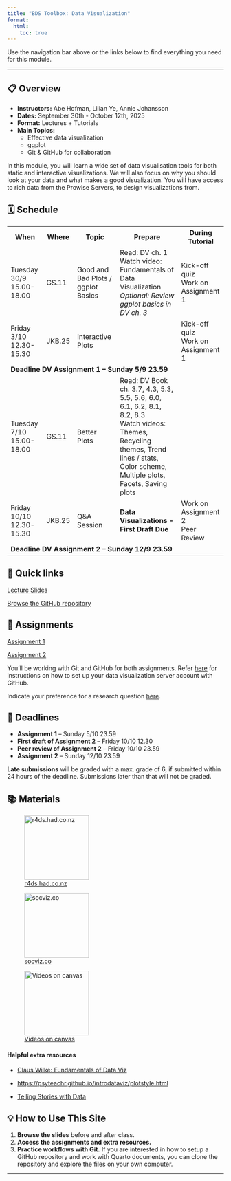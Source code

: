 ```yaml
---
title: "BDS Toolbox: Data Visualization"
format:
  html:
    toc: true
---
```


Use the navigation bar above or the links below to find everything you need for this module.

------------------------------------------------------------------------

## 📋 Overview

-   **Instructors:** Abe Hofman, Lilian Ye, Annie Johansson\
-   **Dates:** September 30th - October 12th, 2025\
-   **Format:** Lectures + Tutorials
-   **Main Topics:**
    -   Effective data visualization\
    -   ggplot
    -   Git & GitHub for collaboration

In this module, you will learn a wide set of data visualisation tools for both static and interactive visualizations. We will also focus on why you should look at your data and what makes a good visualization. You will have access to rich data from the Prowise Servers, to design visualizations from.

## 🗓️ Schedule

::: {.table .table-striped}
<table>
<tr>
<th>When</th>
<th>Where</th>
<th>Topic</th>
<th>Prepare</th>
<th>During Tutorial</th>
</tr>
<tr>
<td>Tuesday 30/9 15.00-18.00</td>
<td>GS.11</td>
<td>Good and Bad Plots / ggplot Basics</td>
<td>Read: DV ch. 1 <br>Watch video: Fundamentals of Data Visualization<br>*Optional: Review ggplot basics in DV ch. 3*</td>
<td>Kick-off quiz<br>Work on Assignment 1</td>
</tr>
<tr>
<td>Friday 3/10 12.30-15.30</td>
<td>JKB.25</td>
<td>Interactive Plots</td>
<td> </td>
<td>Kick-off quiz<br>Work on Assignment 1</td>
</tr>
<tr>
<td colspan="5"><strong>Deadline DV Assignment 1 – Sunday 5/9 23.59</strong></td>
</tr>
<tr>
<td>Tuesday 7/10 15.00-18.00</td>
<td>GS.11</td>
<td>Better Plots</td>
<td>Read: DV Book ch. 3.7, 4.3, 5.3, 5.5, 5.6, 6.0, 6.1, 6.2, 8.1, 8.2, 8.3<br>Watch videos: Themes, Recycling themes, Trend lines / stats, Color scheme, Multiple plots, Facets, Saving plots</td>
<td> </td>
</tr>
<tr>
<td>Friday 10/10 12.30-15.30</td>
<td>JKB.25</td>
<td>Q&A Session</td>
<td>**Data Visualizations - First Draft Due**</td>
<td>Work on Assignment 2<br>Peer Review</td>
</tr>
<tr>
<td colspan="5"><strong>Deadline DV Assignment 2 – Sunday 12/9 23.59</strong></td>
</tr>
</table>

:::

## 🔗 Quick links

[Lecture Slides](slides/slides.html){target="_blank"}

[Browse the GitHub repository](https://github.com/ann1ejohansson/data-visualization-2025){target="_blank"}

## 📝 Assignments

[Assignment 1](assignments/assignment-1.html){target="_blank"}

[Assignment 2](assignments/assignment-2.html){target="_blank"}

You'll be working with Git and GitHub for both assignments. Refer [here](documents/git-workflow.qmd) for instructions on how to set up your data visualization server account with GitHub. 

Indicate your preference for a research question [here](https://docs.google.com/spreadsheets/d/1ppRe5PKrdawL8Q4QHAJpa6bfQfbVhmHZiWE7AxGaHSE/edit).

## 🚨 Deadlines

-   **Assignment 1** – Sunday 5/10 23.59
-   **First draft of Assignment 2** – Friday 10/10 12.30
-   **Peer review of Assignment 2** – Friday 10/10 23.59
-   **Assignment 2** – Sunday 12/10 23.59

**Late submissions** will be graded with a max. grade of 6, if submitted within 24 hours of the deadline. Submissions later than that will not be graded.  

## 📚 Materials 

::: {layout-ncol="3"}
![[r4ds.had.co.nz](https://r4ds.hadley.nz/data-visualize.html)](slides/images/book_wickham.png){fig-align="left" height="150"}

![[socviz.co](https://socviz.co/)](slides/images/book_healy.jpg){fig-align="left" height="150"}

![[Videos on canvas](https://canvas.uva.nl/courses/54361/modules)](slides/images/canvas.png){fig-align="left" height="150"}
:::

#### Helpful extra resources

-   [Claus Wilke: Fundamentals of Data Viz](https://clauswilke.com/dataviz/)

-   <https://psyteachr.github.io/introdataviz/plotstyle.html>

-  [Telling Stories with Data](https://tellingstorieswithdata.com/)

## 


## 💡 How to Use This Site

1.  **Browse the slides** before and after class.\
2.  **Access the assignments and extra resources.**\
3.  **Practice workflows with Git.** If you are interested in how to setup a GitHub repository and work with Quarto documents, you can clone the repository and explore the files on your own computer.

------------------------------------------------------------------------
